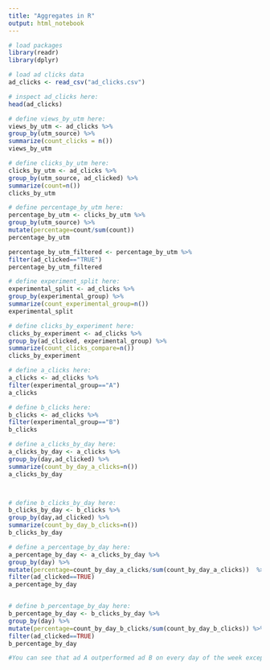 ```yaml
---
title: "Aggregates in R"
output: html_notebook
---
```


```r
# load packages
library(readr)
library(dplyr)
```

```r
# load ad clicks data
ad_clicks <- read_csv("ad_clicks.csv")
```

```r
# inspect ad_clicks here:
head(ad_clicks)

```

```r
# define views_by_utm here:
views_by_utm <- ad_clicks %>%
group_by(utm_source) %>%
summarize(count_clicks = n())
views_by_utm


```

```r
# define clicks_by_utm here:
clicks_by_utm <- ad_clicks %>%
group_by(utm_source, ad_clicked) %>%
summarize(count=n())
clicks_by_utm


```

```r
# define percentage_by_utm here:
percentage_by_utm <- clicks_by_utm %>%
group_by(utm_source) %>%
mutate(percentage=count/sum(count))
percentage_by_utm

percentage_by_utm_filtered <- percentage_by_utm %>%
filter(ad_clicked=="TRUE")
percentage_by_utm_filtered
```

```r
# define experiment_split here:
experimental_split <- ad_clicks %>%
group_by(experimental_group) %>%
summarize(count_experimental_group=n())
experimental_split


```

```r
# define clicks_by_experiment here:
clicks_by_experiment <- ad_clicks %>%
group_by(ad_clicked, experimental_group) %>%
summarize(count_clicks_compare=n())
clicks_by_experiment

```

```r
# define a_clicks here:
a_clicks <- ad_clicks %>%
filter(experimental_group=="A")
a_clicks

# define b_clicks here:
b_clicks <- ad_clicks %>%
filter(experimental_group=="B")
b_clicks

```

```r
# define a_clicks_by_day here:
a_clicks_by_day <- a_clicks %>%
group_by(day,ad_clicked) %>%
summarize(count_by_day_a_clicks=n())
a_clicks_by_day



# define b_clicks_by_day here:
b_clicks_by_day <- b_clicks %>%
group_by(day,ad_clicked) %>%
summarize(count_by_day_b_clicks=n())
b_clicks_by_day


```

```r
# define a_percentage_by_day here:
a_percentage_by_day <- a_clicks_by_day %>%
group_by(day) %>%
mutate(percentage=count_by_day_a_clicks/sum(count_by_day_a_clicks))  %>%
filter(ad_clicked==TRUE)
a_percentage_by_day


# define b_percentage_by_day here:
b_percentage_by_day <- b_clicks_by_day %>%
group_by(day) %>%
mutate(percentage=count_by_day_b_clicks/sum(count_by_day_b_clicks)) %>%
filter(ad_clicked==TRUE)
b_percentage_by_day

#You can see that ad A outperformed ad B on every day of the week except Tuesday and Sunday. It seems like as A is the better choice for Company1

```